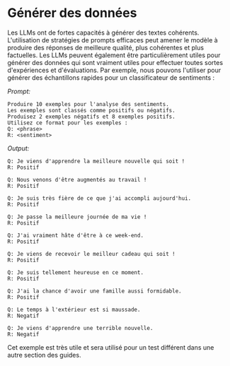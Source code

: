 # Générer des données
Les LLMs ont de fortes capacités à générer des textes cohérents. L'utilisation de stratégies de prompts efficaces peut amener le modèle à produire des réponses de meilleure qualité, plus cohérentes et plus factuelles. Les LLMs peuvent également être particulièrement utiles pour générer des données qui sont vraiment utiles pour effectuer toutes sortes d'expériences et d'évaluations. Par exemple, nous pouvons l'utiliser pour générer des échantillons rapides pour un classificateur de sentiments :

*Prompt:*
```
Produire 10 exemples pour l'analyse des sentiments. 
Les exemples sont classés comme positifs ou négatifs. 
Produisez 2 exemples négatifs et 8 exemples positifs. 
Utilisez ce format pour les exemples :
Q: <phrase>
R: <sentiment>
```

*Output:*
```
Q: Je viens d'apprendre la meilleure nouvelle qui soit !
R: Positif

Q: Nous venons d'être augmentés au travail !
R: Positif

Q: Je suis très fière de ce que j'ai accompli aujourd'hui.
R: Positif

Q: Je passe la meilleure journée de ma vie !
R: Positif

Q: J'ai vraiment hâte d'être à ce week-end.
R: Positif

Q: Je viens de recevoir le meilleur cadeau qui soit !
R: Positif

Q: Je suis tellement heureuse en ce moment.
R: Positif

Q: J'ai la chance d'avoir une famille aussi formidable.
R: Positif

Q: Le temps à l'extérieur est si maussade.
R: Negatif

Q: Je viens d'apprendre une terrible nouvelle.
R: Negatif
```

Cet exemple est très utile et sera utilisé pour un test différent dans une autre section des guides.
